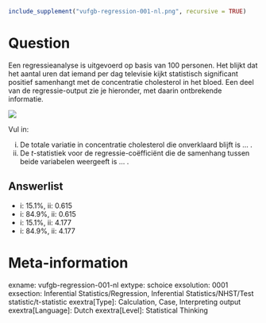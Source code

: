 ```r
include_supplement("vufgb-regression-001-nl.png", recursive = TRUE)
```

Question
========
Een regressieanalyse is uitgevoerd op basis van 100 personen. Het blijkt dat het aantal uren dat iemand per dag televisie kijkt statistisch significant positief samenhangt met de concentratie cholesterol in het bloed. Een deel van de regressie-output zie je hieronder, met daarin ontbrekende informatie. 

![](vufgb-regression-001-nl.png)

Vul in: 

i. De totale variatie in concentratie cholesterol die onverklaard blijft is ... .
ii. De *t*-statistiek voor de regressie-coëfficiënt die de samenhang tussen beide variabelen weergeeft is ... .

Answerlist
----------
* i: 15.1%, ii: 0.615
* i: 84.9%, ii: 0.615
* i: 15.1%, ii: 4.177
* i: 84.9%, ii: 4.177

Meta-information
================
exname: vufgb-regression-001-nl
extype: schoice
exsolution: 0001
exsection: Inferential Statistics/Regression, Inferential Statistics/NHST/Test statistic/t-statistic
exextra[Type]: Calculation, Case, Interpreting output
exextra[Language]: Dutch
exextra[Level]: Statistical Thinking
